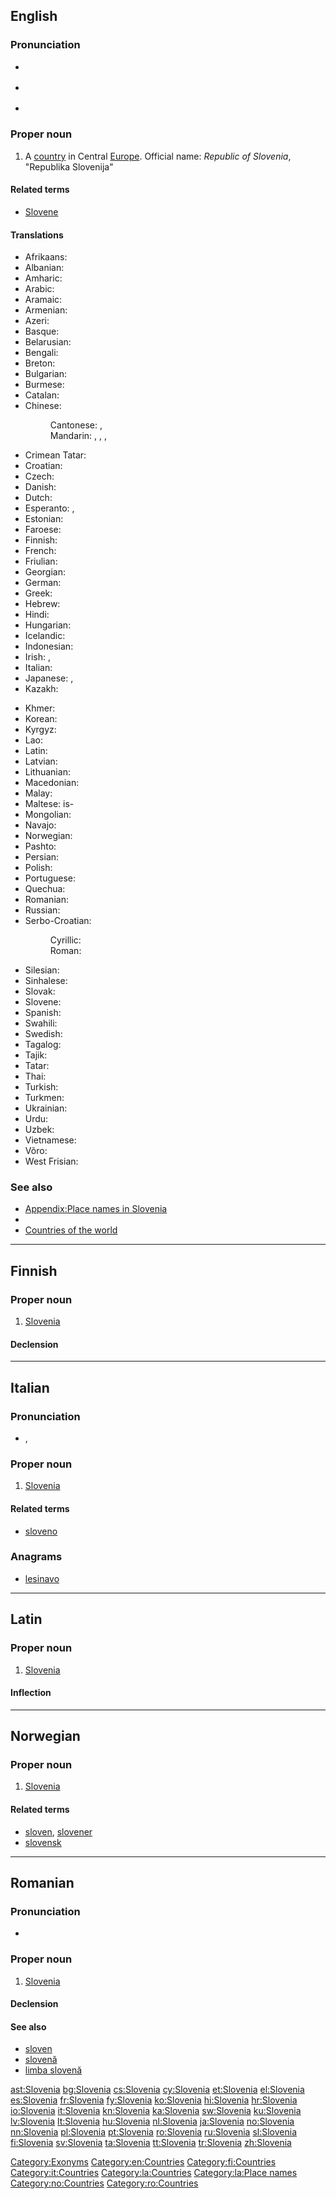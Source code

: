 {{also|slovenia}}
==English==
{{wikipedia}}

===Pronunciation===
* {{a|UK}} {{IPA|/sləʊˈviː.ni.ə/|/sləʊˈviːn.jə/}}
* {{a|US}} {{IPA|/sloʊˈvi.ni.ə/|/sloʊˈvin.jə/}}
* {{audio|en-us-Slovenia.ogg|Audio (US)}}

===Proper noun===
{{en-proper noun}}

# A [[country]] in Central [[Europe]]. Official name: ''Republic of Slovenia'', "Republika Slovenija"

====Related terms====
* [[Slovene]]

====Translations====
{{trans-top|country in Europe}}
* Afrikaans: {{t-|af|Slowenië|xs=Afrikaans}}
* Albanian: {{t-|sq|Slloveni|xs=Albanian}}
* Amharic: {{t-|am|ስሎቬኒያ|sc=Ethi}}
* Arabic: {{t-|ar|سلوفينيا|f|tr=slufiiniya}}
* Aramaic: {{tø|arc|ܣܠܘܒܢܝܐ|sc=Hebr}}
* Armenian: {{t-|hy|Սլովենիա|tr=Slovenia}}
* Azeri: {{t+|az|Sloveniya}}
* Basque: {{t+|eu|Eslovenia|xs=Basque}}
* Belarusian: {{t-|be|Славенія|f|tr=Slavénija|xs=Belarusian}}
* Bengali: {{t-|bn|স্লোভেনিয়া|tr=slobheniya|sc=Beng}}
* Breton: {{t-|br|Slovenia|xs=Breton}}
* Bulgarian: {{t+|bg|Словения|f|tr=Slovénija}}
* Burmese: {{t-|my|ဆလုိဗေးနီးယား|tr=sʰálobènìyà|sc=Mymr}}
* Catalan: {{t+|ca|Eslovènia}}
* Chinese:
*: Cantonese: {{tø|yue|斯洛維尼亞|sc=Hani|xs=Cantonese}}, {{tø|yue|斯洛维尼亚|sc=Hant}}
*: Mandarin: {{t-|cmn|斯洛文尼亞|sc=Hani}}, {{t-|cmn|斯洛文尼亚|tr=Sīluòwénníyǎ|sc=Hani}}, {{qualifier|Taiwan}} {{t|cmn|斯洛維尼亞|sc=Hani}}, {{t|cmn|斯洛维尼亚|tr=Sīluòwéiníyǎ|sc=Hani}}
* Crimean Tatar: {{tø|crh|Sloveniya}}
* Croatian: {{t+|hr|Slovenija|f}}
* Czech: {{t+|cs|Slovinsko|n}}
* Danish: {{t+|da|Slovenien}}
* Dutch: {{t+|nl|Slovenië|n}}
* Esperanto: {{t-|eo|Slovenio|xs=Esperanto}}, {{t-|eo|Slovenujo|xs=Esperanto}}
* Estonian: {{t+|et|Sloveenia}}
* Faroese: {{t-|fo|Slovenia|n}}
* Finnish: {{t+|fi|Slovenia}}
* French: {{t+|fr|Slovénie|f}}
* Friulian: {{tø|fur|Slovenie|xs=Friulian}}
* Georgian: {{t-|ka|სლოვენია|tr=slovenia|sc=Geor|xs=Georgian}}
* German: {{t+|de|Slowenien|n}}
* Greek: {{t+|el|Σλοβενία|f|tr=Slovenía}}
* Hebrew: {{t+|he|סלובניה|f|tr=sloveniya|sc=Hebr}}
* Hindi: {{t+|hi|स्लोवेनिया|tr=slōvēniyā|xs=Hindi}}
* Hungarian: {{t+|hu|Szlovénia}}
* Icelandic: {{t+|is|Slóvenía|f}}
* Indonesian: {{t-|id|Slovenia}}
* Irish: {{t-|ga|Slóivéin|alt=An tSlóivéin|f|xs=Irish}}, {{t-|ga|Poblacht na Slóivéine|f}}
* Italian: {{t+|it|Slovenia|f}}
* Japanese: {{t+|ja|スロヴェニア|tr=Surovenia}}, {{t+|ja|スロベニア|tr=Surobenia}}
* Kazakh: {{t|kk|Словения|tr=Sloveniya|sc=Cyrl}}
{{trans-mid}}
* Khmer: {{t-|km|ស្លូវេនី|tr=slo ve ni|sc=Khmr}}
* Korean: {{t+|ko|슬로베니아|tr=Seullobenia|sc=Hang}}
* Kyrgyz: {{t-|ky|Словения|tr=Sloveniya|sc=Cyrl}}
* Lao: {{t-|lo|ສະໂລເວນີ|sc=Laoo}}
* Latin: {{t-|la|Slovenia}}
* Latvian: {{t+|lv|Slovēnija|f|xs=Latvian}}
* Lithuanian: {{t+|lt|Slovėnija|xs=Lithuanian}}
* Macedonian: {{t+|mk|Словенија|f|tr=Slovenija}}
* Malay: {{t-|ms|Slovenia}}
* Maltese: is-{{t-|mt|Slovenja|xs=Maltese}}
* Mongolian: {{t-|mn|Словени|tr=Slovéni|sc=Cyrl|xs=Mongolian}}
* Navajo: {{tø|nv|Słobíín bikéyah}}
* Norwegian: {{t+|no|Slovenia}}
* Pashto: {{t-|ps|سلووانیا|tr=Slovāniyā|sc=ps-Arab}}
* Persian: {{t+|fa|اسلوونی|tr=Esloveni|sc=fa-Arab}}
* Polish: {{t+|pl|Słowenia|f}}
* Portuguese: {{t+|pt|Eslovénia|f}}
* Quechua: {{t-|qu|Isluwinya|xs=Quechua}}
* Romanian: {{t+|ro|Slovenia|f}}
* Russian: {{t+|ru|Словения|f|tr=Slovénija}}
* Serbo-Croatian:
*: Cyrillic: {{t-|sh|Словенија|f|alt=Сло̀ве̄нија|sc=Cyrl|xs=Serbo-Croatian}}
*: Roman: {{t-|sh|Slovenija|f|alt=Slòvēnija|xs=Serbo-Croatian}}
* Silesian: {{tø|szl|Słowyńijo|f}}
* Sinhalese: {{t-|si|ස්‍ලොවෙනියාව|tr=sloveniyāva|sc=Sinh}}
* Slovak: {{t-|sk|Slovinsko}}
* Slovene: {{t+|sl|Slovenija|f}}
* Spanish: {{t+|es|Eslovenia|f}}
* Swahili: {{t+|sw|Slovenia}}
* Swedish: {{t+|sv|Slovenien|c}}
* Tagalog: {{t-|tl|Islobenya}}
* Tajik: {{t-|tg|Словения|tr=Sloveniya|sc=Cyrl}}
* Tatar: {{t-|tt|Словения|tr=Sloveniä|sc=Cyrl}}
* Thai: {{t+|th|สโลวีเนีย|tr=sà-lŏh-wee-nia}}
* Turkish: {{t+|tr|Slovenya}}
* Turkmen: {{t-|tk|Sloweniýa}}
* Ukrainian: {{t+|uk|Словенія|f|tr=Slovénija|xs=Ukrainian}}
* Urdu: {{t-|ur|سلووینیا|tr=sloveniyā|sc=ur-Arab}}
* Uzbek: {{t-|uz|Sloveniya}}
* Vietnamese: {{t-|vi|Slovenia|xs=Vietnamese}}
* Võro: {{tø|vro|Sloveeniä|xs=Võro}}
* West Frisian: {{t+|fy|Sloveenje}}
{{trans-bottom}}

===See also===
* [[Appendix:Place names in Slovenia]]
* {{list|en|countries of Europe}}
* [[Appendix:Countries of the world|Countries of the world]]

[[Category:Exonyms]]
[[Category:en:Countries]]

----

==Finnish==
{{wikipedia|lang=fi}}

===Proper noun===
{{fi-proper noun}}

# [[#English|Slovenia]]

====Declension====
{{fi-decl-kulkija|Sloveni|nopl=1}}

[[Category:fi:Countries]]

----

==Italian==
{{wikipedia|lang=it}}

===Pronunciation===
* {{IPA|/zloˈvɛnja/|lang=it}}, {{X-SAMPA|/zlo"vEnja/|lang=it}}

===Proper noun===
{{it-proper noun|g=f}}

# [[#English|Slovenia]]

====Related terms====
* [[sloveno]]

===Anagrams===
* [[lesinavo#Italian|lesinavo]]

[[Category:it:Countries]]

----

==Latin==
{{wikipedia|lang=la}}

===Proper noun===
{{la-proper noun|Slovenia|Sloveniae|Sloveniae|f|first}}

# [[#English|Slovenia]]

====Inflection====
{{la-decl-1st-loc|Sloveni}}

[[Category:la:Countries]]
[[Category:la:Place names]]

----

==Norwegian==

===Proper noun===
{{head|no|proper noun}}

# [[#English|Slovenia]]

====Related terms====
* [[sloven]], [[slovener]]
* [[slovensk]]

[[Category:no:Countries]]

----

==Romanian==

===Pronunciation===
* {{IPA|[sloˈve.ni.a]|lang=ro}}

===Proper noun===
{{head|ro|proper noun|gender=f}}

# [[#English|Slovenia]]

====Declension====
{{ro-country|gend=f|Sloveniei}}

====See also====
* [[sloven]]
* [[slovenă]]
* [[limba slovenă]]

[[Category:ro:Countries]]

[[ast:Slovenia]]
[[bg:Slovenia]]
[[cs:Slovenia]]
[[cy:Slovenia]]
[[et:Slovenia]]
[[el:Slovenia]]
[[es:Slovenia]]
[[fr:Slovenia]]
[[fy:Slovenia]]
[[ko:Slovenia]]
[[hi:Slovenia]]
[[hr:Slovenia]]
[[io:Slovenia]]
[[it:Slovenia]]
[[kn:Slovenia]]
[[ka:Slovenia]]
[[sw:Slovenia]]
[[ku:Slovenia]]
[[lv:Slovenia]]
[[lt:Slovenia]]
[[hu:Slovenia]]
[[nl:Slovenia]]
[[ja:Slovenia]]
[[no:Slovenia]]
[[nn:Slovenia]]
[[pl:Slovenia]]
[[pt:Slovenia]]
[[ro:Slovenia]]
[[ru:Slovenia]]
[[sl:Slovenia]]
[[fi:Slovenia]]
[[sv:Slovenia]]
[[ta:Slovenia]]
[[tt:Slovenia]]
[[tr:Slovenia]]
[[zh:Slovenia]]